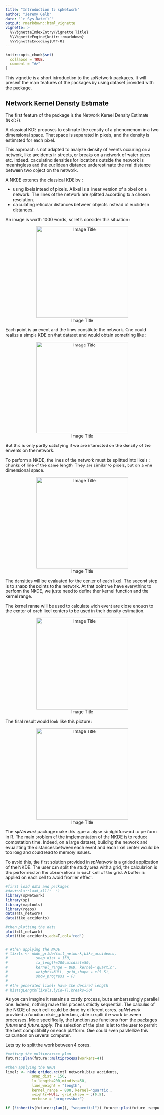 ```yaml
---
title: "Introduction to spNetwork"
author: "Jeremy Gelb"
date: "`r Sys.Date()`"
output: rmarkdown::html_vignette
vignette: >
  %\VignetteIndexEntry{Vignette Title}
  %\VignetteEngine{knitr::rmarkdown}
  %\VignetteEncoding{UTF-8}
---
```



```r
knitr::opts_chunk$set(
  collapse = TRUE,
  comment = "#>"
)
```



This vignette is a short introduction to the spNetwork packages. It will present the main features of the packages by using dataset provided with the package.


## Network Kernel Density Estimate

The first feature of the package is the Network Kernel Density Estimate (NKDE).

A classical KDE proposes to estimate the density of a phenomenom in a two dimensional space. That space is separated in pixels, and the density is estimated for each pixel.

This approach is not adapted to analyze density of events occuring on a network, like accidents in streets, or breaks on a network of water pipes etc. Indeed, calculating densities for locations outside the network is meaningless and the euclidean distance underestimate the real distance between two object on the network.

A NKDE extends the classical KDE by :

* using lixels intead of pixels. A lixel is a linear version of a pixel on a network. The lines of the network are splitted according to a chosen resolution.
* calculating reticular distances between objects instead of euclidean distances.

An image is worth 1000 words, so let's consider this situation : 
<center>
![Image Title](images/situation-01.png){width=300px}
</center>

Each point is an event and the lines constitute the network. One could realize a simple KDE on that dataset and would obtain something like :

<center>
![Image Title](images/simple_kde-01.png){width=300px}
</center>

But this is only partly satisfying if we are interested on the density of the envents on the network.

To perform a NKDE, the lines of the network must be splitted into lixels : chunks of line of the same length. They are similar to pixels, but on a one dimensional space.

<center>
![Image Title](images/lixels_example-01.png){width=300px}
</center>

The densities will be evaluated for the center of each lixel. The second step is to snapp the points to the network. At that point we have everything to perform the NKDE, we juste need to define ther kernel function and the kernel range.

The kernel range will be used to calculate wich event are close enough to the center of each lixel centers to be used in their density estimation.

<center>
![Image Title](images/centroid_lixel-01.png){width=300px}
</center>

The final result would look like this picture :

<center>
![Image Title](images/nkde_simple-01.png){width=300px}
</center>

The *spNetwork* package make this type analyse straightforward to perform in R. The main problem of the implementation of the NKDE is to reduce computation time. Indeed, on a large dataset, building the network and evualating the distances between each event and each lixel center would be too long and could lead to memory issues.

To avoid this, the first solution provided in *spNetwork* is a grided application of the NKDE. The user can split the study area with a grid, the calculation is the performed on the observations in each cell of the grid. A buffer is applied on each cell to avoid frontier effect.

```r

#first load data and packages
#devtools::load_all("..")
library(spNetwork)
library(sp)
library(maptools)
library(rgeos)
data(mtl_network)
data(bike_accidents)

#then plotting the data
plot(mtl_network)
plot(bike_accidents,add=T,col='red')


# #then applying the NKDE
# lixels <- nkde_grided(mtl_network,bike_accidents,
#             snap_dist = 150,
#             lx_length=200,mindist=50,
#             kernel_range = 800, kernel='quartic',
#             weights=NULL, grid_shape = c(5,5),
#             show_progress = F)
# 
# #the generated lixels have the desired length
# hist(gLength(lixels,byid=T),breaks=50)
```

As you can imagine it remains a costly process, but a ambarassingly parallel one. Indeed, nothing make this process strictly sequential. The calculus of the NKDE of each cell could be done by different cores. *spNetwork* provided a function nkde_grided.mc, able to split the work between processes. More specifically, the function use functions from the packages *future* and *future.apply*. The selection of the plan is let to the user to permit the best compatibility on each platform. One could even paralellize this calculation on several computer.

Lets try to split the work between 4 cores.
```r

#setting the multiprocess plan
future::plan(future::multiprocess(workers=4))

#then applying the NKDE
lixels <- nkde_grided.mc(mtl_network,bike_accidents,
            snap_dist = 150,
            lx_length=200,mindist=50,
            line_weight = "length",
            kernel_range = 800, kernel='quartic',
            weights=NULL, grid_shape = c(5,5),
            verbose = "progressbar")

if (!inherits(future::plan(), "sequential")) future::plan(future::sequential)
```
